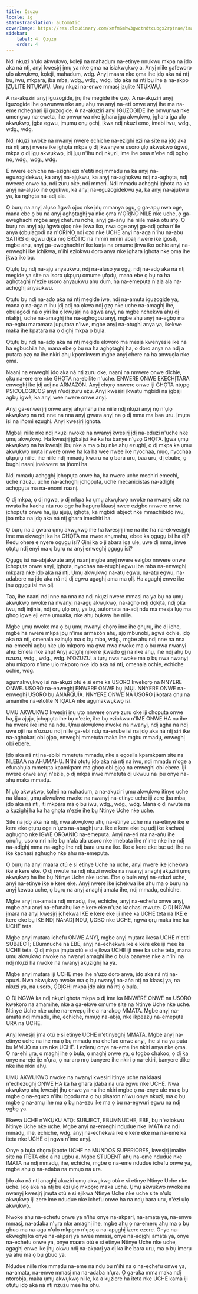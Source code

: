 ```yaml
---
title: Ọzụzụ
locale: ig
statusTranslation: automatic
coverImage: https://res.cloudinary.com/xmfm6mhw3gwctndtcubgx2rptnae/image/upload/v1740337243/small_cover_educacion_fundamental_a051170f1c.webp
sidebar:
    label: 4. Ọzụzụ
    order: 4
---
```

Ndị nkụzi n'ụlọ akwụkwọ, kọleji na mahadum na-etinye nnukwu mkpa na ịdọ aka ná ntị, anyị kwesịrị ịmụ ya nke ọma na isiakwụkwọ a. Anyị niile gafeworo ụlọ akwụkwọ, kọleji, mahadum, wdg. Anyị maara nke ọma ihe ịdọ aka ná ntị bụ, iwu, mkpara, ịba mba, wdg., wdg., wdg. Ịdọ aka ná ntị bụ ihe a na-akpọ ỊZỤLITE NTỤKWỤ. Ụmụ nkụzi na-enwe mmasị ịzụlite NTỤKWỤ.

A na-akụziri anyị iguzogide, ịrụ ihe megide ihe ọzọ. A na-akụziri anyị iguzogide ihe ọnwụnwa nke anụ ahụ ma anyị na-eti onwe anyị ihe ma na-eme nchegharị iji guzogide. A na-akụziri anyị ỊGỤZOGIDE ihe ọnwụnwa nke umengwụ na-eweta, ihe ọnwụnwa nke ịghara ịgụ akwụkwọ, ịghara ịga ụlọ akwụkwọ, ịgba egwu, ịmụmụ ọnụ ọchị, ịkwa ndị nkụzi emo, imebi iwu, wdg., wdg., wdg.

Ndị nkụzi nwoke na nwanyị nwere echiche na-ezighi ezi na site na ịdọ aka ná ntị anyị nwere ike ịghọta mkpa ọ dị ịkwanyere usoro ụlọ akwụkwọ ùgwù, mkpa ọ dị ịgụ akwụkwọ, ịdị jụụ n'ihu ndị nkụzi, ime ihe ọma n'ebe ndị ọgbọ nọ, wdg., wdg., wdg.

E nwere echiche na-ezighi ezi n'etiti ndị mmadụ na ka anyị na-eguzogidekwu, ka anyị na-ajụkwu, ka anyị na-aghọkwu ndị na-aghọta, ndị nweere onwe ha, ndị zuru oke, ndị mmeri. Ndị mmadụ achọghị ịghọta na ka anyị na-alụso ihe ọgụkwu, ka anyị na-eguzogidekwu ya, ka anyị na-ajụkwu ya, ka nghọta na-adị ala.

Ọ bụrụ na anyị alụso àgwà ọjọọ nke ịṅụ mmanya ọgụ, ọ ga-apụ nwa oge, mana ebe ọ bụ na anyị aghọtaghị ya nke ọma n'ỌRỊNỌ NILE nke uche, ọ ga-eweghachi mgbe anyị chefuru nche, anyị ga-aṅụ ihe niile maka otu afọ. Ọ bụrụ na anyị ajụ àgwà ọjọọ nke ịkwa iko, nwa oge anyị ga-adị ọcha n'ile anya (ọbụlagodi na n'ỌRỊNỌ ndị ọzọ nke UCHE anyị na-aga n'ihu na-abụ SATIRS dị egwu dịka nrọ ERÓTIC na mmiri mmiri abalị nwere ike igosi), mgbe ahụ, anyị ga-eweghachi n'ike karịa na omume ịkwa iko ochie anyị na-enweghị ike ịchịkwa, n'ihi eziokwu doro anya nke ịghara ịghọta nke ọma ihe ịkwa iko bụ.

Ọtụtụ bụ ndị na-ajụ anyaukwu, ndị na-alụso ya ọgụ, ndị na-adọ aka ná ntị megide ya site na isoro ụkpụrụ omume ụfọdụ, mana ebe ọ bụ na ha aghọtaghị n'ezie usoro anyaukwu ahụ dum, ha na-emepụta n'ala ala na-achọghị anyaukwu.

Ọtụtụ bụ ndị na-adọ aka ná ntị megide iwe, ndị na-amụta iguzogide ya, mana ọ na-aga n'ihu ịdị adị na ọkwa ndị ọzọ nke uche na-amaghị ihe, ọbụlagodi na o yiri ka ọ kwụsịrị na agwa anyị, na mgbe nchekwa ahụ dị ntakịrị, uche na-amaghị ihe na-aghọgbu anyị, mgbe ahụ anyị na-agbọ ma na-egbu maramara jupụtara n'iwe, mgbe anyị na-atụghị anya ya, ikekwe maka ihe kpatara na ọ dịghị mkpa ọ bụla.

Ọtụtụ bụ ndị na-adọ aka ná ntị megide ekworo ma mesịa kwenyesie ike na ha egbuchila ha, mana ebe ọ bụ na ha aghọtaghị ha, o doro anya na ndị a pụtara ọzọ na ihe nkiri ahụ kpọmkwem mgbe anyị chere na ha anwụọla nke ọma.

Naanị na enweghị ịdọ aka ná ntị zuru oke, naanị na nnwere onwe đíchie, ọkụ na-ere ere nke GHỌTA na-ebilite n'uche. ENWERE ONWE EKECHỊTARA enweghị ike ịdị adị na ARMAZÓN. Anyị chọrọ nnwere onwe iji GHỌTA ntụpọ PSICOLÓGICOS anyị n'ụdị zuru ezu. Anyị kwesịrị ịkwatu mgbidi na ịgbaji agbụ ígwè, ka anyị wee nwere onwe anyị.

Anyị ga-enwerịrị onwe anyị ahụmahụ ihe niile ndị nkụzi anyị nọ n'ụlọ akwụkwọ na ndị nne na nna anyị gwara anyị na ọ dị mma ma baa uru. Ịmụta isi na ịṅomi ezughị. Anyị kwesịrị ịghọta.

Mgbalị niile nke ndị nkụzi nwoke na nwanyị kwesịrị ịdị na-eduzi n'uche nke ụmụ akwụkwọ. Ha kwesịrị ịgbalịsi ike ka ha banye n'ụzọ GHỌTA. Ịgwa ụmụ akwụkwọ na ha kwesịrị ịbụ nke a ma ọ bụ nke ahụ ezughị, ọ dị mkpa ka ụmụ akwụkwọ mụta inwere onwe ha ka ha wee nwee ike nyochaa, mụọ, nyochaa ụkpụrụ niile, ihe niile ndị mmadụ kwuru na ọ bara uru, baa uru, dị ebube, ọ bụghị naanị ịnakwere na ịṅomi ha.

Ndị mmadụ achọghị ịchọpụta onwe ha, ha nwere uche mechiri emechi, uche nzuzu, uche na-achọghị ịchọpụta, uche mecanicistas na-adịghị achọpụta ma na-eṅomi naanị.

Ọ dị mkpa, ọ dị ngwa, ọ dị mkpa ka ụmụ akwụkwọ nwoke na nwanyị site na nwata ha kacha nta ruo oge ha hapụrụ klaasị nwee ezigbo nnwere onwe ịchọpụta onwe ha, ịjụ ajụjụ, ịghọta, ka mgbidi abject nke mmachibido iwu, ịba mba na ịdọ aka ná ntị ghara imechiri ha.

Ọ bụrụ na a gwara ụmụ akwụkwọ ihe ha kwesịrị ime na ihe ha na-ekwesịghị ime ma ekweghị ka ha GHỌTA ma nwee ahụmahụ, ebee ka ọgụgụ isi ha dị? Kedu ohere e nyere ọgụgụ isi? Gịnị ka o ji abara ịga ule, uwe dị mma, inwe ọtụtụ ndị enyi ma ọ bụrụ na anyị enweghị ọgụgụ isi?

Ọgụgụ isi na-abịakwute anyị naanị mgbe anyị nwere ezigbo nnwere onwe ịchọpụta onwe anyị, ịghọta, nyochaa na-atụghị egwu ịba mba na-enweghị mkpara nke ịdọ aka ná ntị. Ụmụ akwụkwọ na-atụ egwu, na-atụ egwu, na-adabere na ịdọ aka ná ntị dị egwu agaghị ama ma ọlị. Ha agaghị enwe ike ịnụ ọgụgụ isi ma ọlị.

Taa, ihe naanị ndị nne na nna na ndị nkụzi nwere mmasị na ya bụ na ụmụ akwụkwọ nwoke na nwanyị na-agụ akwụkwọ, na-aghọ ndị dọkịta, ndị ọka iwu, ndị injinia, ndị ọrụ ụlọ ọrụ, ya bụ, automata na-adị ndụ ma mesịa lụọ ma ghọọ igwe eji eme ụmụaka, nke ahụ bụkwa ihe niile.

Mgbe ụmụ nwoke ma ọ bụ ụmụ nwanyị chọrọ ime ihe ọhụrụ, ihe dị iche, mgbe ha nwere mkpa ịpụ n'ime armazón ahụ, ajọ mbunobi, àgwà ochie, ịdọ aka ná ntị, omenala ezinụlọ ma ọ bụ mba, wdg., mgbe ahụ ndị nne na nna na-emechi agbụ nke ụlọ mkpọrọ ma gwa nwa nwoke ma ọ bụ nwa nwanyị ahụ: Emela nke ahụ! Anyị adịghị njikere ịkwado gị na nke ahụ, ihe ndị ahụ bụ nzuzu, wdg., wdg., wdg. N'OZUZU, a tụrụ nwa nwoke ma ọ bụ nwa nwanyị ahụ mkpọrọ n'ime ụlọ mkpọrọ nke ịdọ aka ná ntị, omenala ochie, echiche ochie, wdg.

agụmakwụkwọ isi na-akụzi otú e si eme ka USORO kwekọrọ na NNYERE ONWE. USORO na-enweghị ENWERE ONWE bụ ỊMỤỊ. NNYERE ONWE na-enweghị USORO bụ ANARQUÍA. NNYERE ONWE NA USORO jikọtara ọnụ na amamihe na-etolite NTỌALA nke agụmakwụkwọ isi.

ỤMỤ AKWỤKWỌ kwesịrị ịnụ ụtọ nnwere onwe zuru oke iji chọpụta onwe ha, ịjụ ajụjụ, ịchọpụta ihe bụ n'ezie, ihe bụ eziokwu n'IME ONWE HA na ihe ha nwere ike ime na ndụ. Ụmụ akwụkwọ nwoke na nwanyị, ndị agha na ndị uwe ojii na n'ozuzu ndị niile ga-ebi ndụ na-erube isi na ịdọ aka ná ntị siri ike na-aghọkarị obi ọjọọ, enweghị mmetụta maka ihe mgbu mmadụ, enweghị obi ebere.

Ịdọ aka ná ntị na-ebibi mmetụta mmadụ, nke a egosila kpamkpam site na NLEBAA na AHỤMAHỤ. N'ihi ọtụtụ ịdọ aka ná ntị na iwu, ndị mmadụ n'oge a efunahụla mmetụta kpamkpam ma ghọọ obi ọjọọ na enweghị obi ebere. Iji nwere onwe anyị n'ezie, ọ dị mkpa inwe mmetụta dị ukwuu na ịbụ onye na-ahụ maka mmadụ.

N'ụlọ akwụkwọ, kọleji na mahadum, a na-akụziri ụmụ akwụkwọ itinye uche na klaasị, ụmụ akwụkwọ nwoke na nwanyị na-etinye uche iji zere ịba mba, ịdọ aka ná ntị, iti mkpara ma ọ bụ iwu, wdg., wdg., wdg. Mana ọ dị nwute na a kụzighị ha ka ha ghọta n'ezie ihe bụ Ntinye Uche nke uche.

Site na ịdọ aka ná ntị, nwa akwụkwọ ahụ na-etinye uche ma na-etinye ike e kere eke ọtụtụ oge n'ụzọ na-abaghị uru. Ike e kere eke bụ ụdị ike kachasị aghụghọ nke IGWE ORGANIC na-emepụta. Anyị na-eri ma na-aṅụ ihe ọṅụṅụ, usoro nri niile bụ n'ala ala usoro nke ịmebata ihe n'ime nke ihe ndị na-adịghị mma na-aghọ ihe ndị bara uru na ike. Ike e kere eke bụ: ụdị ihe na ike kachasị aghụghọ nke ahụ na-emepụta.

Ọ bụrụ na anyị maara otú e si etinye Uche na uche, anyị nwere ike ịchekwa ike e kere eke. Ọ dị nwute na ndị nkụzi nwoke na nwanyị anaghị akụziri ụmụ akwụkwọ ha ihe bụ Ntinye Uche nke uche. Ebe ọ bụla anyị na-eduzi uche, anyị na-etinye ike e kere eke. Anyị nwere ike ịchekwa ike ahụ ma ọ bụrụ na anyị kewaa uche, ọ bụrụ na anyị anaghị amata ihe, ndị mmadụ, echiche.

Mgbe anyị na-amata ndị mmadụ, ihe, echiche, anyị na-echefu onwe anyị, mgbe ahụ anyị na-efunahụ ike e kere eke n'ụzọ kachasị mwute. Ọ DỊ NGWA ịmara na anyị kwesịrị ịchekwa IKE e kere eke iji mee ka UCHE teta na IKE e kere eke bụ IKE NDỊ NA-ADỊ NDỤ, ỤGBỌ nke UCHE, ngwá ọrụ maka ime ka UCHE teta.

Mgbe anyị mụtara ichefu ONWE ANYỊ, mgbe anyị mụtara ikesa UCHE n'etiti SUBJECT; EBumnuche na EBE, anyị na-echekwa ike e kere eke iji mee ka UCHE teta. Ọ dị mkpa ịmụta otú e si ejikwa UCHE iji mee ka uche teta, mana ụmụ akwụkwọ nwoke na nwanyị amaghị ihe ọ bụla banyere nke a n'ihi na ndị nkụzi ha nwoke na nwanyị akụzighị ha ya.

Mgbe anyị mụtara iji UCHE mee ihe n'ụzọ doro anya, ịdọ aka ná ntị na-apụzi. Nwa akwụkwọ nwoke ma ọ bụ nwanyị na-aṅa ntị na klaasị ya, na nkuzi ya, na usoro, ỌDỊGHỊ mkpa ịdọ aka ná ntị ọ bụla.

Ọ DỊ NGWA ka ndị nkụzi ghọta mkpa ọ dị ime ka NNWERE ONWE na USORO kwekọrọ na amamihe, nke a ga-ekwe omume site na Ntinye Uche nke uche. Ntinye Uche nke uche na-ewepụ ihe a na-akpọ MMATA. Mgbe anyị na-amata ndị mmadụ, ihe, echiche, mmụọ na-abịa, nke ikpeazụ na-emepụta URA na UCHE.

Anyị kwesịrị ịma otú e si etinye UCHE n'etinyeghị MMATA. Mgbe anyị na-etinye uche na ihe ma ọ bụ mmadụ ma chefuo onwe anyị, ihe si na ya pụta bụ MMỤỌ na ura nke UCHE. Lezienụ onye na-eme ihe nkiri anya nke ọma. Ọ na-ehi ụra, ọ maghị ihe ọ bụla, ọ maghị onwe ya, ọ tọgbọ chakoo, ọ dị ka onye na-eje ije n'ụra, ọ na-arọ nrọ banyere ihe nkiri ọ na-ekiri, banyere dike nke ihe nkiri ahụ.

ỤMỤ AKWỤKWỌ nwoke na nwanyị kwesịrị itinye uche na klaasị n'echezughị ONWE HA ka ha ghara ịdaba na ura egwu nke UCHE. Nwa akwụkwọ ahụ kwesịrị ịhụ onwe ya na ihe nkiri mgbe ọ na-enye ule ma ọ bụ mgbe ọ na-eguzo n'ihu bọọdụ ma ọ bụ pisaron n'iwu onye nkụzi, ma ọ bụ mgbe ọ na-amụ ihe ma ọ bụ na-ezu ike ma ọ bụ na-egwuri egwu na ndị ọgbọ ya.

Ekewa UCHE n'AKỤKỤ ATỌ: SUBJECT, EBUMNUCHE, EBE, bụ n'eziokwu Ntinye Uche nke uche. Mgbe anyị na-emeghị ndudue nke IMATA na ndị mmadụ, ihe, echiche, wdg. anyị na-echekwa ike e kere eke ma na-eme ka iteta nke UCHE dị ngwa n'ime anyị.

Onye ọ bụla chọrọ ịkpọte UCHE na MUNDOS SUPERIORES, kwesịrị ịmalite site na ITETA ebe a na ugbu a. Mgbe STUDENT ahụ na-eme ndudue nke IMATA na ndị mmadụ, ihe, echiche, mgbe ọ na-eme ndudue ichefu onwe ya, mgbe ahụ ọ na-adaba na mmụọ na ura.

Ịdọ aka ná ntị anaghị akụziri ụmụ akwụkwọ otú e si etinye Ntinye Uche nke uche. Ịdọ aka ná ntị bụ ezi ụlọ mkpọrọ maka uche. Ụmụ akwụkwọ nwoke na nwanyị kwesịrị ịmụta otú e si ejikwa Ntinye Uche nke uche site n'ụlọ akwụkwọ iji zere ime ndudue nke ichefu onwe ha na ndụ bara uru, n'èzí ụlọ akwụkwọ.

Nwoke ahụ na-echefu onwe ya n'ihu onye na-akparị, na-amata ya, na-enwe mmasị, na-adaba n'ụra nke amaghị ihe, mgbe ahụ ọ na-emerụ ahụ ma ọ bụ gbuo ma na-aga n'ụlọ mkpọrọ n'ụzọ a na-apụghị izere ezere. Onye na-ekweghị ka onye na-akparị ya nwee mmasị, onye na-adịghị amata ya, onye na-echefu onwe ya, onye maara otú e si etinye Ntinye Uche nke uche, agaghị enwe ike ịhụ okwu ndị na-akparị ya dị ka ihe bara uru, ma ọ bụ imerụ ya ahụ ma ọ bụ gbuo ya.

Ndudue niile nke mmadụ na-eme na ndụ bụ n'ihi na ọ na-echefu onwe ya, na-amata, na-enwe mmasị ma na-adaba n'ụra. Ọ ga-aka mma maka ndị ntorobịa, maka ụmụ akwụkwọ niile, ka a kụziere ha iteta nke UCHE kama iji ọtụtụ ịdọ aka ná ntị nzuzu mee ha ohu.

